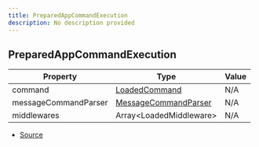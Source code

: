 ```yaml
---
title: PreparedAppCommandExecution
description: No description provided
---
```


## PreparedAppCommandExecution

| Property | Type | Value |
| ----------- | ----------- | ----------- |
| command | [LoadedCommand](/docs/api-reference/types/LoadedCommand) | N/A |
| messageCommandParser | [MessageCommandParser](/docs/api-reference/classes/MessageCommandParser) | N/A |
| middlewares | Array\<LoadedMiddleware> | N/A |


- [Source](https://github.com/underctrl-io/commandkit/blob/98b939d6fdf8beaae597b4dc0351a139da52ee8d/packages/commandkit/src/app/handlers/AppCommandHandler.ts#L57)